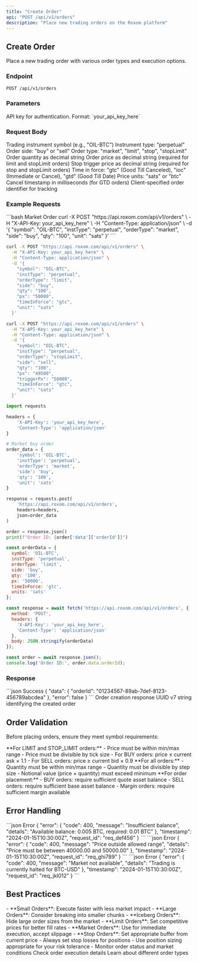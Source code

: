 ```yaml
---
title: "Create Order"
api: "POST /api/v1/orders"
description: "Place new trading orders on the Roxom platform"
---
```


## Create Order

Place a new trading order with various order types and execution options.

### Endpoint
```http
POST /api/v1/orders
```

### Parameters

<ParamField header="X-API-Key" type="string" required>
  API key for authentication. Format: `your_api_key_here`
</ParamField>

### Request Body

<ParamField body="symbol" type="string" required>
  Trading instrument symbol (e.g., "OIL-BTC")
</ParamField>

<ParamField body="instType" type="string" required>
  Instrument type: "perpetual"
</ParamField>

<ParamField body="side" type="string" required>
  Order side: "buy" or "sell"
</ParamField>

<ParamField body="orderType" type="string" required>
  Order type: "market", "limit", "stop", "stopLimit"
</ParamField>

<ParamField body="qty" type="string" required>
  Order quantity as decimal string
</ParamField>

<ParamField body="px" type="string">
  Order price as decimal string (required for limit and stopLimit orders)
</ParamField>

<ParamField body="triggerPx" type="string">
  Stop trigger price as decimal string (required for stop and stopLimit orders)
</ParamField>

<ParamField body="timeInForce" type="string" default="gtc">
  Time in force: "gtc" (Good Till Canceled), "ioc" (Immediate or Cancel), "gtd" (Good Till Date)
</ParamField>

<ParamField body="unit" type="string" default="btc">
  Price units: "sats" or "btc"
</ParamField>

<ParamField body="cancelAt" type="integer">
  Cancel timestamp in milliseconds (for GTD orders)
</ParamField>

<ParamField body="clientOrderId" type="string">
  Client-specified order identifier for tracking
</ParamField>

### Example Requests

<RequestExample>
```bash Market Order
curl -X POST "https://api.roxom.com/api/v1/orders" \
  -H "X-API-Key: your_api_key_here" \
  -H "Content-Type: application/json" \
  -d '{
    "symbol": "OIL-BTC",
    "instType": "perpetual",
    "orderType": "market",
    "side": "buy",
    "qty": "100",
    "unit": "sats"
  }'
```

```bash Limit Order
curl -X POST "https://api.roxom.com/api/v1/orders" \
  -H "X-API-Key: your_api_key_here" \
  -H "Content-Type: application/json" \
  -d '{
    "symbol": "OIL-BTC",
    "instType": "perpetual",
    "orderType": "limit",
    "side": "buy",
    "qty": "100",
    "px": "50000",
    "timeInForce": "gtc",
    "unit": "sats"
  }'
```

```bash Stop Limit Order
curl -X POST "https://api.roxom.com/api/v1/orders" \
  -H "X-API-Key: your_api_key_here" \
  -H "Content-Type: application/json" \
  -d '{
    "symbol": "OIL-BTC",
    "instType": "perpetual",
    "orderType": "stopLimit",
    "side": "sell",
    "qty": "100",
    "px": "49500",
    "triggerPx": "50000",
    "timeInForce": "gtc",
    "unit": "sats"
  }'
```

```python Python
import requests

headers = {
    'X-API-Key': 'your_api_key_here',
    'Content-Type': 'application/json'
}

# Market buy order
order_data = {
    'symbol': 'OIL-BTC',
    'instType': 'perpetual',
    'orderType': 'market',
    'side': 'buy',
    'qty': '100',
    'unit': 'sats'
}

response = requests.post(
    'https://api.roxom.com/api/v1/orders',
    headers=headers,
    json=order_data
)

order = response.json()
print(f"Order ID: {order['data']['orderId']}")
```

```javascript JavaScript
const orderData = {
  symbol: 'OIL-BTC',
  instType: 'perpetual',
  orderType: 'limit',
  side: 'buy',
  qty: '100',
  px: '50000',
  timeInForce: 'gtc',
  units: 'sats'
};

const response = await fetch('https://api.roxom.com/api/v1/orders', {
  method: 'POST',
  headers: {
    'X-API-Key': 'your_api_key_here',
    'Content-Type': 'application/json'
  },
  body: JSON.stringify(orderData)
});

const order = await response.json();
console.log('Order ID:', order.data.orderId);
```
</RequestExample>

### Response

<ResponseExample>
```json Success
{
  "data": {
    "orderId": "01234567-89ab-7def-8123-456789abcdea"
  },
  "error": false
}
```
</ResponseExample>

<ResponseField name="data" type="object">
  Order creation response

  <Expandable title="Response properties">
    <ResponseField name="orderId" type="string">
      UUID v7 string identifying the created order
    </ResponseField>
  </Expandable>
</ResponseField>

## Order Validation

Before placing orders, ensure they meet symbol requirements:

<AccordionGroup>
  <Accordion title="Price Validation">
    **For LIMIT and STOP_LIMIT orders:**
    - Price must be within min/max range
    - Price must be divisible by tick size
    - For BUY orders: price ≤ current ask × 1.1
    - For SELL orders: price ≥ current bid × 0.9
  </Accordion>

  <Accordion title="Quantity Validation">
    **For all orders:**
    - Quantity must be within min/max range
    - Quantity must be divisible by step size
    - Notional value (price × quantity) must exceed minimum
  </Accordion>

  <Accordion title="Balance Requirements">
    **For order placement:**
    - BUY orders: require sufficient quote asset balance
    - SELL orders: require sufficient base asset balance
    - Margin orders: require sufficient margin available
  </Accordion>
</AccordionGroup>

## Error Handling

<AccordionGroup>
  <Accordion title="Insufficient Balance">
    <ResponseExample>
    ```json Error
    {
      "error": {
        "code": 400,
        "message": "Insufficient balance",
        "details": "Available balance: 0.005 BTC, required: 0.01 BTC"
      },
      "timestamp": "2024-01-15T10:30:00Z",
      "request_id": "req_def456"
    }
    ```
    </ResponseExample>
  </Accordion>

  <Accordion title="Invalid Price">
    <ResponseExample>
    ```json Error
    {
      "error": {
        "code": 400,
        "message": "Price outside allowed range",
        "details": "Price must be between 40000.00 and 50000.00"
      },
      "timestamp": "2024-01-15T10:30:00Z",
      "request_id": "req_ghi789"
    }
    ```
    </ResponseExample>
  </Accordion>

  <Accordion title="Market Closed">
    <ResponseExample>
    ```json Error
    {
      "error": {
        "code": 400,
        "message": "Market not available",
        "details": "Trading is currently halted for BTC-USD"
      },
      "timestamp": "2024-01-15T10:30:00Z",
      "request_id": "req_jkl012"
    }
    ```
    </ResponseExample>
  </Accordion>
</AccordionGroup>

## Best Practices

<AccordionGroup>
  <Accordion title="Order Size Strategy">
    - **Small Orders**: Execute faster with less market impact
    - **Large Orders**: Consider breaking into smaller chunks
    - **Iceberg Orders**: Hide large order sizes from the market
  </Accordion>

  <Accordion title="Price Selection">
    - **Limit Orders**: Set competitive prices for better fill rates
    - **Market Orders**: Use for immediate execution, accept slippage
    - **Stop Orders**: Set appropriate buffer from current price
  </Accordion>

  <Accordion title="Risk Management">
    - Always set stop losses for positions
    - Use position sizing appropriate for your risk tolerance
    - Monitor order status and market conditions
  </Accordion>
</AccordionGroup>

<CardGroup cols="2">
  <Card
    title="Order Status"
    icon="info"
    href="/api-reference/orders/status"
  >
    Check order execution details
  </Card>
  <Card
    title="Order Types"
    icon="list"
    href="/api-reference/orders/types"
  >
    Learn about different order types
  </Card>
</CardGroup>